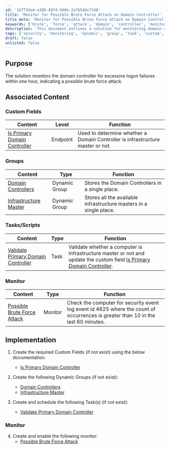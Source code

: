 ```yaml
---
id: '1b773da4-e288-4874-9d6b-2e765ddcf248'
title: 'Monitor for Possible Brute Force Attack on Domain Controller'
title_meta: 'Monitor for Possible Brute Force Attack on Domain Controller'
keywords: ['brute', 'force', 'attack', 'domain', 'controller', 'monitoring', 'security']
description: 'This document outlines a solution for monitoring domain controllers for excessive logon failures within a one-hour window, which may indicate a potential brute force attack. It includes details on custom fields, dynamic groups, tasks, and monitoring setup necessary for effective security management.'
tags: ['security', 'monitoring', 'dynamic', 'group', 'task', 'custom', 'fields']
draft: false
unlisted: false
---
```

## Purpose

The solution monitors the domain controller for excessive logon failures within one hour, indicating a possible brute force attack.

## Associated Content

### Custom Fields

| Content | Level | Function |
|---------|-------|----------|
| [Is Primary Domain Controller](https://proval.itglue.com/DOC-5078775-14036215) | Endpoint | Used to determine whether a Domain Controller is infrastructure master or not. |

### Groups

| Content | Type | Function |
|---------|------|----------|
| [Domain Controllers](https://proval.itglue.com/DOC-5078775-14036214) | Dynamic Group | Stores the Domain Controllers in a single place. |
| [Infrastructure Master](https://proval.itglue.com/DOC-5078775-14029455) | Dynamic Group | Stores all the available infrastructure masters in a single place. |

### Tasks/Scripts

| Content | Type | Function |
|---------|------|----------|
| [Validate Primary Domain Controller](https://proval.itglue.com/DOC-5078775-14036218) | Task | Validate whether a computer is infrastructure master or not and update the custom field [Is Primary Domain Controller](https://proval.itglue.com/DOC-5078775-14036215). |

### Monitor

| Content | Type | Function |
|---------|------|----------|
| [Possible Brute Force Attack](https://proval.itglue.com/DOC-5078775-18075486) | Monitor | Check the computer for security event log event id 4625 where the count of occurrences is greater than 10 in the last 60 minutes. |

## Implementation

1. Create the required Custom Fields (if not exist) using the below documentation:
   - [Is Primary Domain Controller](https://proval.itglue.com/DOC-5078775-14036215)

2. Create the following Dynamic Groups (if not exist):
   - [Domain Controllers](https://proval.itglue.com/DOC-5078775-14036214)
   - [Infrastructure Master](https://proval.itglue.com/DOC-5078775-14029455)

3. Create and schedule the following Task(s) (if not exist):
   - [Validate Primary Domain Controller](https://proval.itglue.com/DOC-5078775-14036218)

### Monitor

4. Create and enable the following monitor:
   - [Possible Brute Force Attack](https://proval.itglue.com/DOC-5078775-18075486)











